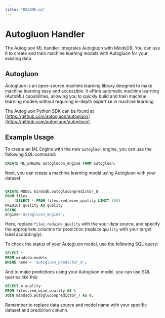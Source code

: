 ```yaml
---
title: "README.md"
---
```


# Autogluon Handler

The Autogluon ML handler integrates Autogluon with MindsDB. You can use it to create and train machine learning models with Autogluon for your existing data. 

## Autogluon

Autogluon is an open-source machine learning library designed to make machine learning easy and accessible. It offers automatic machine learning (AutoML) capabilities, allowing you to quickly build and train machine learning models without requiring in-depth expertise in machine learning.

The Autogluon Python SDK can be found at [https://github.com/autogluon/autogluon](https://github.com/autogluon/autogluon).

## Example Usage
To create an ML Engine with the new `autogluon` engine, you can use the following SQL command:

```sql
CREATE ML_ENGINE autoglucon_engine FROM autogluon;
```

Next, you can create a machine learning model using Autogluon with your dataset:

```sql

CREATE MODEL mindsdb.autogluconpredictor_8
FROM files
    (SELECT * FROM files.red_wine_quality LIMIT 100) 
PREDICT quality AS quality
USING
engine='autoglucon_engine';
```

Here, replace `files.redwine_quality` with the your data source, and specify the appropriate columns for prediction (replace `quality` with your target label accordingly).

To check the status of your Autogluon model, use the following SQL query:

```sql
SELECT *
FROM mindsdb.models
WHERE name = 'autogluon_predictor_8';
```

And to make predictions using your Autogluon model, you can use SQL queries like this:

```sql
SELECT m.quality
FROM files.red_wine_quality AS t
JOIN mindsdb.autogluconpredictor_7 AS m;
```


Remember to replace data source  and model name with your specific dataset and prediction column.
